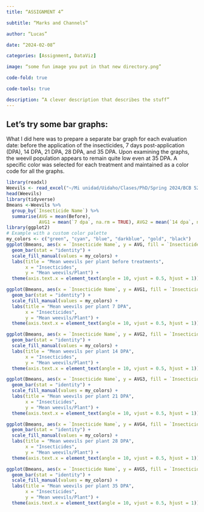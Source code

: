 ```yaml
---
title: “ASSIGNMENT 4”

subtitle: “Marks and Channels”

author: “Lucas”

date: “2024-02-08”

categories: [Assignment, DataViz]

image: “some fun image you put in that new directory.png”

code-fold: true

code-tools: true

description: “A clever description that describes the stuff”
---
```


## Let's try some bar graphs:

What I did here was to prepare a separate bar graph for each evaluation date: before the application of the insecticides, 7 days post-application (DPA), 14 DPA, 21 DPA, 28 DPA, and 35 DPA. Upon examining the graphs, the weevil population appears to remain quite low even at 35 DPA. A specific color was selected for each treatment and maintained as a color code for all the graphs.

```r
library(readxl)
Weevils <- read_excel("~/Mi unidad/Uidaho/Clases/PhD/Spring 2024/BCB 520/Data/Weevils.xlsx")
head(Weevils)
library(tidyverse)
Bmeans <-Weevils %>%
  group_by(`Insecticide Name`) %>%
  summarise(AVG = mean(Before),
            AVG1 = mean(`7 dpa`, na.rm = TRUE), AVG2 = mean(`14 dpa`, na.rm = TRUE), AVG3 = mean(`21 dpa`, na.rm = TRUE), AVG4 = mean(`28 dpa`, na.rm = TRUE), AVG5 = mean(`35 dpa`, na.rm = TRUE) )
library(ggplot2)
# Example with a custom color palette
my_colors <- c("green", "cyan", "blue", "darkblue", "gold", "black")
ggplot(Bmeans, aes(x = `Insecticide Name`, y = AVG, fill = `Insecticide Name`)) +
  geom_bar(stat = "identity") +
  scale_fill_manual(values = my_colors) +
  labs(title = "Mean weevils per plant before treatments",
       x = "Insecticides",
       y = "Mean weevils/Plant") +
  theme(axis.text.x = element_text(angle = 10, vjust = 0.5, hjust = 1))

ggplot(Bmeans, aes(x = `Insecticide Name`, y = AVG1, fill = `Insecticide Name`)) +
  geom_bar(stat = "identity") +
  scale_fill_manual(values = my_colors) +
  labs(title = "Mean weevils per plant 7 DPA",
       x = "Insecticides",
       y = "Mean weevils/Plant") +
  theme(axis.text.x = element_text(angle = 10, vjust = 0.5, hjust = 1))

ggplot(Bmeans, aes(x = `Insecticide Name`, y = AVG2, fill = `Insecticide Name`)) +
  geom_bar(stat = "identity") +
  scale_fill_manual(values = my_colors) +
  labs(title = "Mean weevils per plant 14 DPA",
       x = "Insecticides",
       y = "Mean weevils/Plant") +
  theme(axis.text.x = element_text(angle = 10, vjust = 0.5, hjust = 1))

ggplot(Bmeans, aes(x = `Insecticide Name`, y = AVG3, fill = `Insecticide Name`)) +
  geom_bar(stat = "identity") +
  scale_fill_manual(values = my_colors) +
  labs(title = "Mean weevils per plant 21 DPA",
       x = "Insecticides",
       y = "Mean weevils/Plant") +
  theme(axis.text.x = element_text(angle = 10, vjust = 0.5, hjust = 1))

ggplot(Bmeans, aes(x = `Insecticide Name`, y = AVG4, fill = `Insecticide Name`)) +
  geom_bar(stat = "identity") +
  scale_fill_manual(values = my_colors) +
  labs(title = "Mean weevils per plant 28 DPA",
       x = "Insecticides",
       y = "Mean weevils/Plant") +
  theme(axis.text.x = element_text(angle = 10, vjust = 0.5, hjust = 1))

ggplot(Bmeans, aes(x = `Insecticide Name`, y = AVG5, fill = `Insecticide Name`)) +
  geom_bar(stat = "identity") +
  scale_fill_manual(values = my_colors) +
  labs(title = "Mean weevils per plant 35 DPA",
       x = "Insecticides",
       y = "Mean weevils/Plant") +
  theme(axis.text.x = element_text(angle = 10, vjust = 0.5, hjust = 1))

```
